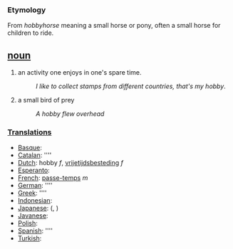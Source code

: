 === Etymology ===
From ''hobbyhorse'' meaning a small horse or pony, often a small horse for children to ride.

== [[noun]] ==
#an activity one enjoys in one's spare time.
#:''I like to collect stamps from different countries, that's my hobby''.
#a small bird of prey
#:''A hobby flew overhead''

===[[Translation]]s===
*[[Basque]]: [[]]
*[[Catalan]]: [[]] ''''
*[[Dutch]]: hobby ''f'', [[vrijetijdsbesteding]] ''f''
*[[Esperanto]]: [[]]
*[[French]]: [[passe-temps]] ''m''
*[[German]]: [[]] ''''
*[[Greek]]: [[]] ''''
*[[Indonesian]]: [[]]
*[[Japanese]]: [[]] (, )
*[[Javanese]]: [[]]
*[[Polish]]: [[]]
*[[Spanish]]: [[]] ''''
*[[Turkish]]: [[]]
